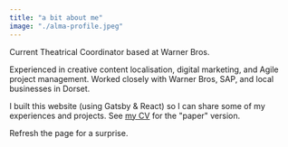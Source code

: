 ```yaml
---
title: "a bit about me"
image: "./alma-profile.jpeg"
---
```


Current Theatrical Coordinator based at Warner Bros. 

Experienced in creative content localisation, digital marketing, and Agile project management. Worked closely with Warner Bros, SAP, and local businesses in Dorset. 

I built this website (using Gatsby & React) so I can share some of my experiences and projects. See <a href="https://indd.adobe.com/view/9155e6cd-9883-40c9-a49e-7cea0f4aedcf" target="_blank" rel="nofollow noopener noreferrer" aria-label="External Link"><Underlining color={Theme.colors.tertiary} hoverColor={Theme.colors.secondary}>my CV</Underlining></a> for the "paper" version.

Refresh the page for a surprise.
